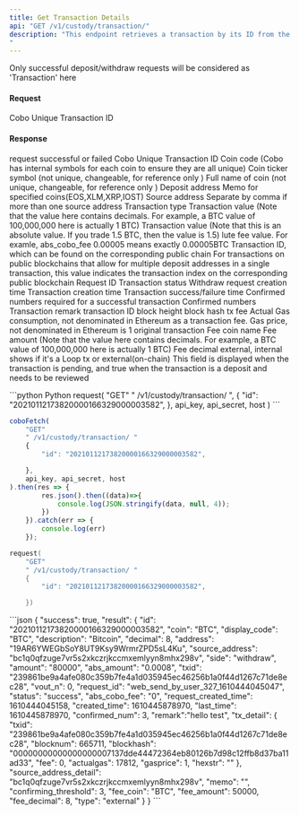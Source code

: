 ```yaml
---
title: Get Transaction Details
api: "GET /v1/custody/transaction/"
description: "This endpoint retrieves a transaction by its ID from the WaaS API. The endpoint requires authentication and takes a single query parameter, 'id', which is the ID of the transaction to retrieve.
"
---
```

<Note>Only successful deposit/withdraw requests will be considered as 'Transaction' here</Note>

#### Request

<ParamField query="id" type="String" required>Cobo Unique Transaction ID</ParamField>

#### Response

<ResponseField name="success" type="bool">request successful or failed</ResponseField>
<ResponseField name="result" type="object">
<Expandable title="object">
<ResponseField name="id" type="String">Cobo Unique Transaction ID</ResponseField>
<ResponseField name="coin" type="String">Coin code (Cobo has internal symbols for each coin to ensure they are all unique)</ResponseField>
<ResponseField name="display_code" type="String">Coin ticker symbol (not unique, changeable, for reference only )</ResponseField>
<ResponseField name="description" type="String">Full name of coin (not unique, changeable, for reference only )</ResponseField>
<ResponseField name="address" type="String">Deposit address</ResponseField>
<ResponseField name="memo" type="String">Memo for specified coins(EOS,XLM,XRP,IOST)</ResponseField>
<ResponseField name="source_address" type="String">Source address</ResponseField>
<ResponseField name="source_address_detail" type="String">Separate by comma if more than one source address</ResponseField>
<ResponseField name="side" type="enum(deposit / withdraw)">Transaction type</ResponseField>
<ResponseField name="amount" type="String">Transaction value (Note that the value here contains decimals. For example, a BTC value of 100,000,000 here is actually 1 BTC)</ResponseField>
<ResponseField name="abs_amount" type="String">Transaction value (Note that this is an absolute value. If you trade 1.5 BTC, then the value is 1.5)</ResponseField>
<ResponseField name="abs_cobo_fee" type="String">lute fee value. For examle, abs_cobo_fee 0.00005 means exactly 0.00005BTC</ResponseField>
<ResponseField name="txid" type="String">Transaction ID, which can be found on the corresponding public chain</ResponseField>
<ResponseField name="vout_n" type="String">For transactions on public blockchains that allow for multiple deposit addresses in a single transaction, this value indicates the transaction index on the corresponding public blockchain</ResponseField>
<ResponseField name="request_id" type="String">Request ID</ResponseField>
<ResponseField name="status" type="enum(success / failed)">Transaction status</ResponseField>
<ResponseField name="request_created_time" type="Long">Withdraw request creation time</ResponseField>
<ResponseField name="created_time" type="Long">Transaction creation time</ResponseField>
<ResponseField name="last_time" type="Long">Transaction success/failure time</ResponseField>
<ResponseField name="confirming_threshold" type="Int">Confirmed numbers required for a successful transaction</ResponseField>
<ResponseField name="confirmed_num" type="Int">Confirmed numbers</ResponseField>
<ResponseField name="remark" type="String">Transaction remark</ResponseField>
<ResponseField name="tx_detail" type="object">
<Expandable title="object">
<ResponseField name="txid" type="string">transaction ID</ResponseField>
<ResponseField name="blocknum" type="Int">block height</ResponseField>
<ResponseField name="blockhash" type="string">block hash</ResponseField>
<ResponseField name="fee" type="Int">tx fee</ResponseField>
<ResponseField name="actualgas" type="Int">Actual Gas consumption, not denominated in Ethereum as a transaction fee.</ResponseField>
<ResponseField name="gasprice" type="Int">Gas price, not denominated in Ethereum is 1</ResponseField>
<ResponseField name="hexstr" type="Int">original transaction</ResponseField>
</Expandable>
</ResponseField>
<ResponseField name="fee_coin" type="String">Fee coin name</ResponseField>
<ResponseField name="fee_amount" type="Int">Fee amount (Note that the value here contains decimals. For example, a BTC value of 100,000,000 here is actually 1 BTC)</ResponseField>
<ResponseField name="fee_decimal" type="Int">Fee decimal</ResponseField>
<ResponseField name="type" type="String">external, internal shows if it's a Loop tx or external(on-chain)</ResponseField>
<ResponseField name="waiting_audit" type="Bool">This field is displayed when the transaction is pending, and true when the transaction is a deposit and needs to be reviewed</ResponseField>
</Expandable>
</ResponseField>

<RequestExample>
```python Python
request(
  "GET" " /v1/custody/transaction/ ",
  {
    "id": "20210112173820000166329000003582",
  },
  api_key, api_secret, host
)
```

```javascript JavaScript
coboFetch(
    "GET"
    " /v1/custody/transaction/ "
    {
        "id": "20210112173820000166329000003582",

    },
    api_key, api_secret, host
).then(res => {
        res.json().then((data)=>{
            console.log(JSON.stringify(data, null, 4));
        })
    }).catch(err => {
        console.log(err)
    });
```

```go Go
request(
    "GET"
    " /v1/custody/transaction/ "
    {
        "id": "20210112173820000166329000003582",

    })
```

</RequestExample>

<ResponseExample>
```json
{
  "success": true,
  "result": {
    "id": "20210112173820000166329000003582",
    "coin": "BTC",
    "display_code": "BTC",
    "description": "Bitcoin",
    "decimal": 8,
    "address": "19AR6YWEGbSoY8UT9Ksy9WrmrZPD5sL4Ku",
    "source_address": "bc1q0qfzuge7vr5s2xkczrjkccmxemlyyn8mhx298v",
    "side": "withdraw",
    "amount": "80000",
    "abs_amount": "0.0008",
    "txid": "239861be9a4afe080c359b7fe4a1d035945ec46256b1a0f44d1267c71de8ec28",
    "vout_n": 0,
    "request_id": "web_send_by_user_327_1610444045047",
    "status": "success",
    "abs_cobo_fee": "0",
    "request_created_time": 1610444045158,
    "created_time": 1610445878970,
    "last_time": 1610445878970,
    "confirmed_num": 3,
    "remark":"hello test",
    "tx_detail": {
      "txid": "239861be9a4afe080c359b7fe4a1d035945ec46256b1a0f44d1267c71de8ec28",
      "blocknum": 665711,
      "blockhash": "00000000000000000007137dde44472364eb80126b7d98c12ffb8d37ba11ad33",
      "fee": 0,
      "actualgas": 17812,
      "gasprice": 1,
      "hexstr": ""
    },
    "source_address_detail": "bc1q0qfzuge7vr5s2xkczrjkccmxemlyyn8mhx298v",
    "memo": "",
    "confirming_threshold": 3,
    "fee_coin": "BTC",
    "fee_amount": 50000,
    "fee_decimal": 8,
    "type": "external"
  }
}
```
</ResponseExample>
